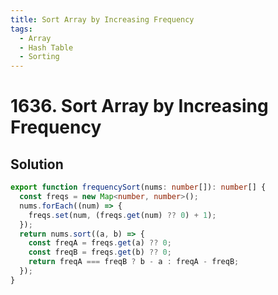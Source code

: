 ```yaml
---
title: Sort Array by Increasing Frequency
tags:
  - Array
  - Hash Table
  - Sorting
---
```


# 1636. Sort Array by Increasing Frequency

<Badges>
  <LevelBadge level="easy" />
  <TopicBadge name="Array" slug="array" />
  <TopicBadge name="Hash Table" slug="hash-table" />
  <TopicBadge name="Sorting" slug="sorting" />
</Badges>

## Solution

```typescript filename="solution.ts" copy
export function frequencySort(nums: number[]): number[] {
  const freqs = new Map<number, number>();
  nums.forEach((num) => {
    freqs.set(num, (freqs.get(num) ?? 0) + 1);
  });
  return nums.sort((a, b) => {
    const freqA = freqs.get(a) ?? 0;
    const freqB = freqs.get(b) ?? 0;
    return freqA === freqB ? b - a : freqA - freqB;
  });
}
```

<ProblemLink
  codingSite="leetcode"
  href="https://leetcode.com/problems/sort-array-by-increasing-frequency"
  title="Sort Array by Increasing Frequency"
/>
